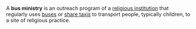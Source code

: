 {{Copy to Wiktionary}}

A '''bus ministry''' is an outreach program of a [[religious institution]] that regularly uses [[bus]]es or [[share taxi]]s to transport people, typically children, to a site of religious practice.

{{religion-stub}}